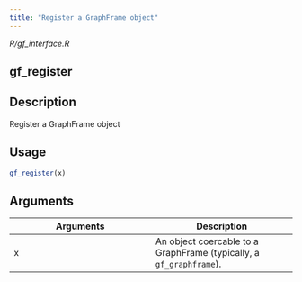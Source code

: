 ```yaml
---
title: "Register a GraphFrame object"
---
```


*R/gf_interface.R*

## gf_register

## Description
Register a GraphFrame object 


## Usage
```r
gf_register(x) 
```

## Arguments
|Arguments|Description|
|---|---|
| x | An object coercable to a GraphFrame (typically, a `gf_graphframe`). |







